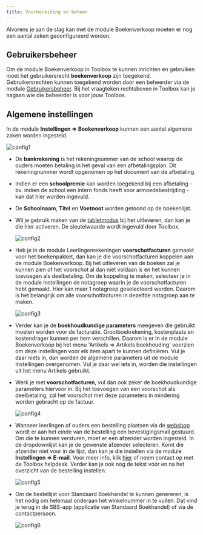 ```yaml
---
title: Voorbereiding en beheer 
---
```


Alvorens je aan de slag kan met de module Boekenverkoop moeten er nog een aantal zaken geconfigureerd worden. 

## Gebruikersbeheer

Om de module Boekenverkoop in Toolbox te kunnen inrichten en gebruiken moet het gebruikersrecht **boekenverkoop** zijn toegekend. Gebruikersrechten kunnen toegekend worden door een beheerder via de module [Gebruikersbeheer](/gebruikersbeheer). Bij het vraagteken rechtsboven in Toolbox kan je nagaan wie die beheerder is voor jouw Toolbox. 

## Algemene instellingen

In de module **Instellingen => Boekenverkoop** kunnen een aantal algemene zaken worden ingesteld. 

![config1](./config1.PNG)

-  De **bankrekening** is het rekeningnummer van de school waarop de ouders moeten betaling in het geval van een afbetalingsplan. Dit rekeningnummer wordt opgenomen op het document van de afbetaling.
- Indien er een **schoolpremie** kan worden toegekend bij een afbetaling - bv. indien de school een intern fonds heeft voor armoedebestrijding - kan dat hier worden ingevuld. 
- De **Schoolnaam**, **Titel** en **Voetnoot** worden getoond op de boekenlijst. 
- Wil je gebruik maken van de [tabletmodus](/boekenverkoop/bestelling/#5-bestelling-uitleveren) bij het uitleveren, dan kan je die hier activeren. De sleutelwaarde wordt ingevuld door Toolbox. 

    ![config2](./config2.PNG)

- Heb je in de module Leerlingenrekeningen **voorschotfacturen** gemaakt voor het boekenpakket, dan kan je die voorschotfacturen koppelen aan de module Boekenverkoop. Bij het uitleveren van de boeken zal je kunnen zien of het voorschot al dan niet voldaan is en het kunnen toevoegen als deelbetaling. Om de koppeling te maken, selecteer je in de module Instellingen de notagroep waarin je de voorschotfacturen hebt gemaakt. Hier kan maar 1 notagroep geselecteerd worden. Daarom is het belangrijk om alle voorschotfacturen in dezelfde notagroep aan te maken. 

    ![config3](./config3.PNG)

- Verder kan je de **boekhoudkundige parameters** meegeven die gebruikt moeten worden voor de facturatie. Grootboekrekening, kostenplaats en kostendrager kunnen per item verschillen. Daarom is er in de module Boekenverkoop bij het menu 'Artikels => Artikels boekhouding' voorzien om deze instellingen voor elk item apart te kunnen definiëren. Vul je daar niets in, dan worden de algemene parameters uit de module Instellingen overgenomen. Vul je daar wel iets in, worden die instellingen uit het menu Artikels gebruikt. 
- Werk je met **voorschotfacturen**, vul dan ook zeker de boekhoudkundige parameters hiervoor in. Bij het toevoegen van een voorschot als deelbetaling, zal het voorschot met deze parameters in mindering worden gebracht op de factuur. 

    ![config4](./config4.PNG)

- Wanneer leerlingen of ouders een bestelling plaatsen via de [webshop](/boekenverkoop/leerlingen/#2-webshop) wordt er aan het einde van de bestelling een bevestigingsmail gestuurd. Om die te kunnen versturen, moet er een afzender worden ingesteld. In de dropdownlijst kan je de gewenste afzender selecteren. Komt die afzender niet voor in de lijst, dan kan je die instellen via de module **Instellingen => E-mail**. Voor meer info, klik [hier](/e-mail) of neem contact op met de Toolbox helpdesk. 
Verder kan je ook nog de tekst vóór en na het overzicht van de bestelling instellen. 

    ![config5](./config5.PNG)

- Om de bestellijst voor Standaard Boekhandel te kunnen genereren, is het nodig om helemaal onderaan het winkelnummer in te vullen. Dat vind je terug in de SBS-app (applicatie van Standaard Boekhandel) of via de contactpersoon. 

    ![config6](./config6.PNG)



